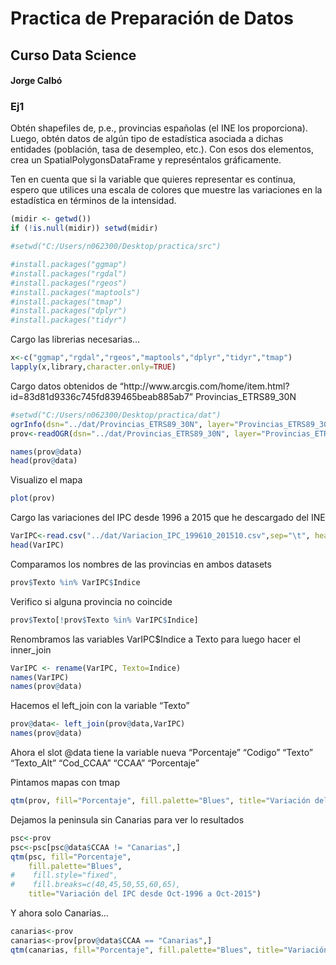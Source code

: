 # Practica de Preparación de Datos
## Curso Data Science
#### Jorge Calbó


### Ej1
Obtén shapefiles de, p.e., provincias españolas (el INE los proporciona). Luego, obtén datos de algún tipo de estadística asociada a dichas entidades (población, tasa de desempleo, etc.). Con esos dos elementos, crea un
SpatialPolygonsDataFrame y represéntalos gráficamente.

Ten en cuenta que si la variable que quieres representar es continua, espero que utilices una escala de colores
que muestre las variaciones en la estadística en términos de la intensidad.


```r
(midir <- getwd())
if (!is.null(midir)) setwd(midir)

#setwd("C:/Users/n062300/Desktop/practica/src")

#install.packages("ggmap")
#install.packages("rgdal")
#install.packages("rgeos")
#install.packages("maptools")
#install.packages("tmap")
#install.packages("dplyr")
#install.packages("tidyr")
```


Cargo las librerias necesarias...
```r
x<-c("ggmap","rgdal","rgeos","maptools","dplyr","tidyr","tmap")
lapply(x,library,character.only=TRUE)
```

Cargo datos obtenidos de "http://www.arcgis.com/home/item.html?id=83d81d9336c745fd839465beab885ab7"
Provincias_ETRS89_30N

```r
#setwd("C:/Users/n062300/Desktop/practica/dat")
ogrInfo(dsn="../dat/Provincias_ETRS89_30N", layer="Provincias_ETRS89_30N")
prov<-readOGR(dsn="../dat/Provincias_ETRS89_30N", layer="Provincias_ETRS89_30N", encoding="latin1")

names(prov@data)
head(prov@data)
```

Visualizo el mapa
```r
plot(prov)
```

Cargo las variaciones del IPC desde 1996 a 2015 que he descargado del INE
```r
VarIPC<-read.csv("../dat/Variacion_IPC_199610_201510.csv",sep="\t", header=T, stringsAsFactors = FALSE)
head(VarIPC)
```

Comparamos los nombres de las provincias en ambos datasets
```r
prov$Texto %in% VarIPC$Indice
```


Verifico si alguna provincia no coincide
```r
prov$Texto[!prov$Texto %in% VarIPC$Indice]
```


Renombramos las variables VarIPC$Indice a Texto para luego hacer el inner_join
```r
VarIPC <- rename(VarIPC, Texto=Indice)
names(VarIPC)
names(prov@data)
```


Hacemos el left_join con la variable "Texto"
```r
prov@data<- left_join(prov@data,VarIPC)
names(prov@data)
```


Ahora el slot @data tiene la variable nueva "Porcentaje"
"Codigo"     "Texto"      "Texto_Alt"  "Cod_CCAA"   "CCAA"       "Porcentaje"

Pintamos mapas con tmap
```r
qtm(prov, fill="Porcentaje", fill.palette="Blues", title="Variación del IPC desde Oct-1996 a Oct-2015")
```

Dejamos la peninsula sin Canarias para ver lo resultados
```r
psc<-prov
psc<-psc[psc@data$CCAA != "Canarias",] 
qtm(psc, fill="Porcentaje", 
    fill.palette="Blues", 
#    fill.style="fixed",
#    fill.breaks=c(40,45,50,55,60,65),
    title="Variación del IPC desde Oct-1996 a Oct-2015")
```

Y ahora solo Canarias...
```r
canarias<-prov
canarias<-prov[prov@data$CCAA == "Canarias",]
qtm(canarias, fill="Porcentaje", fill.palette="Blues", title="Variación del IPC desde Oct-1996 a Oct-2015")
```
